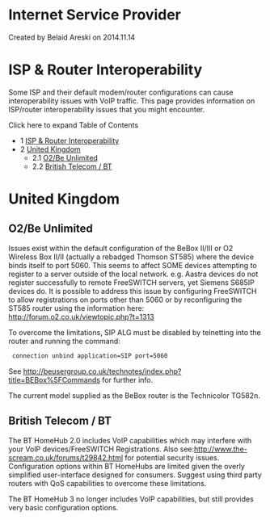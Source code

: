 
# Internet Service Provider 

 Created by  Belaid Areski on 2014.11.14

# ISP & Router Interoperability

Some ISP and their default modem/router configurations can cause interoperability issues with VoIP traffic. This page provides information on ISP/router interoperability issues that you might encounter.

Click here to expand Table of Contents

* 1 [ISP & Router Interoperability](#isp--router-interoperability)
* 2 [United Kingdom](#united-kingdom)  
   * 2.1 [O2/Be Unlimited](#o2be-unlimited)  
   * 2.2 [British Telecom / BT](#british-telecom--bt)

# United Kingdom

## O2/Be Unlimited

Issues exist within the default configuration of the BeBox II/III or O2 Wireless Box II/II (actually a rebadged Thomson ST585) where the device binds itself to port 5060\. This seems to affect SOME devices attempting to register to a server outside of the local network. e.g. Aastra devices do not register successfully to remote FreeSWITCH servers, yet Siemens S685IP devices do. It is possible to address this issue by configuring FreeSWITCH to allow registrations on ports other than 5060 or by reconfiguring the ST585 router using the information here: <http://forum.o2.co.uk/viewtopic.php?t=1313>

To overcome the limitations, SIP ALG must be disabled by telnetting into the router and running the command:

```xml
 connection unbind application=SIP port=5060
```

See <http://beusergroup.co.uk/technotes/index.php?title=BEBox%5FCommands> for further info.

The current model supplied as the BeBox router is the Technicolor TG582n.

## British Telecom / BT

The BT HomeHub 2.0 includes VoIP capabilities which may interfere with your VoIP devices/FreeSWITCH Registrations. Also see:<http://www.the-scream.co.uk/forums/t29842.html> for potential security issues. Configuration options within BT HomeHubs are limited given the overly simplified user-interface designed for consumers. Suggest using third party routers with QoS capabilities to overcome these limitations.

The BT HomeHub 3 no longer includes VoIP capabilities, but still provides very basic configuration options.


